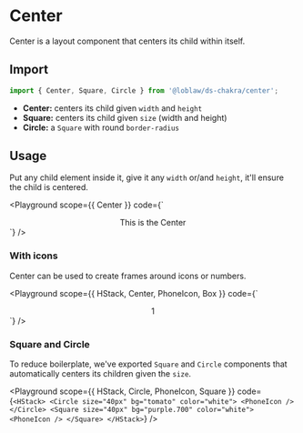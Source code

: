 

# Center

Center is a layout component that centers its child within itself.

## Import

```js
import { Center, Square, Circle } from '@loblaw/ds-chakra/center';
```

- **Center:** centers its child given `width` and `height`
- **Square:** centers its child given `size` (width and height)
- **Circle:** a `Square` with round `border-radius`

## Usage

Put any child element inside it, give it any `width` or/and `height`, it'll
ensure the child is centered.

<Playground
  scope={{ Center }}
  code={`
<Center bg="tomato" h="100px" color="white">
  This is the Center
</Center>
`}
/>

### With icons

Center can be used to create frames around icons or numbers.

<Playground
  scope={{ HStack, Center, PhoneIcon, Box }}
  code={`
<HStack>
  <Center w="40px" h="40px" bg="tomato" color="white">
    <PhoneIcon />
  </Center>
  <Center w="40px" h="40px" bg="tomato" color="white">
    <Box as="span" fontWeight="bold" fontSize="lg">
      1
    </Box>
  </Center>
</HStack>
`}
/>

### Square and Circle

To reduce boilerplate, we've exported `Square` and `Circle` components that
automatically centers its children given the `size`.

<Playground
  scope={{ HStack, Circle, PhoneIcon, Square }}
  code={`
<HStack>
  <Circle size="40px" bg="tomato" color="white">
    <PhoneIcon />
  </Circle>
  <Square size="40px" bg="purple.700" color="white">
    <PhoneIcon />
  </Square>
</HStack>
`}
/>
